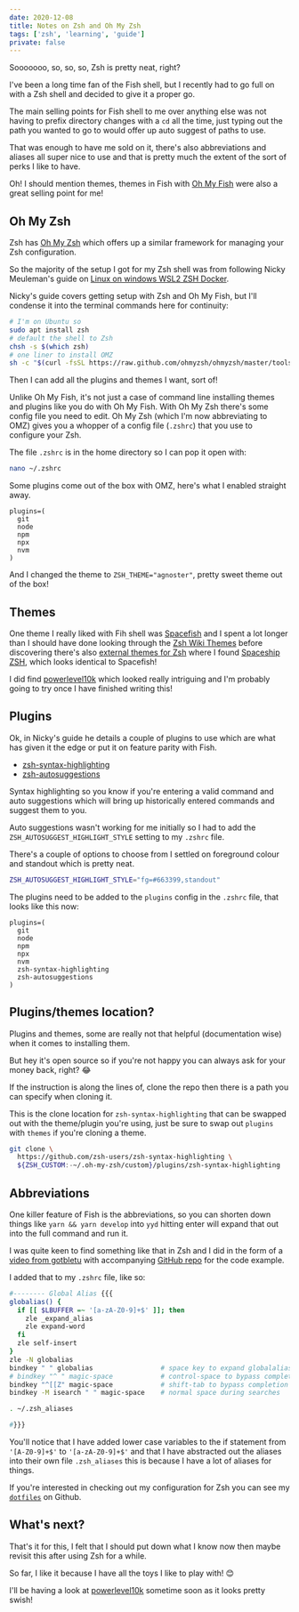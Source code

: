 ```yaml
---
date: 2020-12-08
title: Notes on Zsh and Oh My Zsh
tags: ['zsh', 'learning', 'guide']
private: false
---
```


Sooooooo, so, so, so, Zsh is pretty neat, right?

I've been a long time fan of the Fish shell, but I recently had to go
full on with a Zsh shell and decided to give it a proper go.

The main selling points for Fish shell to me over anything else was
not having to prefix directory changes with a `cd` all the time, just
typing out the path you wanted to go to would offer up auto suggest of
paths to use.

That was enough to have me sold on it, there's also abbreviations and
aliases all super nice to use and that is pretty much the extent of
the sort of perks I like to have.

Oh! I should mention themes, themes in Fish with [Oh My Fish] were
also a great selling point for me!

## Oh My Zsh

Zsh has [Oh My Zsh] which offers up a similar framework for managing
your Zsh configuration.

So the majority of the setup I got for my Zsh shell was from following
Nicky Meuleman's guide on [Linux on windows WSL2 ZSH Docker].

Nicky's guide covers getting setup with Zsh and Oh My Fish, but I'll
condense it into the terminal commands here for continuity:

```bash
# I'm on Ubuntu so
sudo apt install zsh
# default the shell to Zsh
chsh -s $(which zsh)
# one liner to install OMZ
sh -c "$(curl -fsSL https://raw.github.com/ohmyzsh/ohmyzsh/master/tools/install.sh)"
```

Then I can add all the plugins and themes I want, sort of!

Unlike Oh My Fish, it's not just a case of command line installing
themes and plugins like you do with Oh My Fish. With Oh My Zsh there's
some config file you need to edit. Oh My Zsh (which I'm now
abbreviating to OMZ) gives you a whopper of a config file (`.zshrc`)
that you use to configure your Zsh.

The file `.zshrc` is in the home directory so I can pop it open with:

```bash
nano ~/.zshrc
```

Some plugins come out of the box with OMZ, here's what I enabled
straight away.

```text
plugins=(
  git
  node
  npm
  npx
  nvm
)
```

And I changed the theme to `ZSH_THEME="agnoster"`, pretty sweet theme
out of the box!

## Themes

One theme I really liked with Fih shell was [Spacefish] and I spent a
lot longer than I should have done looking through the [Zsh Wiki
Themes] before discovering there's also [external themes for Zsh]
where I found [Spaceship ZSH], which looks identical to Spacefish!

I did find [powerlevel10k] which looked really intriguing and I'm
probably going to try once I have finished writing this!

## Plugins

Ok, in Nicky's guide he details a couple of plugins to use which are
what has given it the edge or put it on feature parity with Fish.

- [zsh-syntax-highlighting]
- [zsh-autosuggestions]

Syntax highlighting so you know if you're entering a valid command and
auto suggestions which will bring up historically entered commands and
suggest them to you.

Auto suggestions wasn't working for me initially so I had to add the
`ZSH_AUTOSUGGEST_HIGHLIGHT_STYLE` setting to my `.zshrc` file.

There's a couple of options to choose from I settled on foreground
colour and standout which is pretty neat.

```bash
ZSH_AUTOSUGGEST_HIGHLIGHT_STYLE="fg=#663399,standout"
```

The plugins need to be added to the `plugins` config in the `.zshrc`
file, that looks like this now:

```text
plugins=(
  git
  node
  npm
  npx
  nvm
  zsh-syntax-highlighting
  zsh-autosuggestions
)
```

## Plugins/themes location?

Plugins and themes, some are really not that helpful (documentation
wise) when it comes to installing them.

But hey <Sarcasm>it's open source so if you're not happy you can
always ask for your money back</Sarcasm>, right? 😂

If the instruction is along the lines of, clone the repo then there is
a path you can specify when cloning it.

This is the clone location for `zsh-syntax-highlighting` that can be
swapped out with the theme/plugin you're using, just be sure to swap
out `plugins` with `themes` if you're cloning a theme.

```bash
git clone \
  https://github.com/zsh-users/zsh-syntax-highlighting \
  ${ZSH_CUSTOM:-~/.oh-my-zsh/custom}/plugins/zsh-syntax-highlighting
```

## Abbreviations

One killer feature of Fish is the abbreviations, so you can shorten
down things like `yarn && yarn develop` into `yyd` hitting enter will
expand that out into the full command and run it.

I was quite keen to find something like that in Zsh and I did in the
form of a [video from gotbletu] with accompanying [GitHub repo] for
the code example.

I added that to my `.zshrc` file, like so:

```bash {3,15}
#-------- Global Alias {{{
globalias() {
  if [[ $LBUFFER =~ '[a-zA-Z0-9]+$' ]]; then
    zle _expand_alias
    zle expand-word
  fi
  zle self-insert
}
zle -N globalias
bindkey " " globalias                 # space key to expand globalalias
# bindkey "^ " magic-space            # control-space to bypass completion
bindkey "^[[Z" magic-space            # shift-tab to bypass completion
bindkey -M isearch " " magic-space    # normal space during searches

. ~/.zsh_aliases

#}}}
```

You'll notice that I have added lower case variables to the if
statement from `'[A-Z0-9]+$'` to `'[a-zA-Z0-9]+$'` and that I have
abstracted out the aliases into their own file `.zsh_aliases` this is
because I have a lot of aliases for things.

If you're interested in checking out my configuration for Zsh you can
see my [`dotfiles`] on Github.

## What's next?

That's it for this, I felt that I should put down what I know now then
maybe revisit this after using Zsh for a while.

So far, I like it because I have all the toys I like to play with! 😊

I'll be having a look at [powerlevel10k] sometime soon as it looks
pretty swish!

<!-- Links -->

[oh my fish]: https://github.com/oh-my-fish/oh-my-fish
[spacefish]: https://github.com/matchai/spacefish
[spaceship zsh]: https://github.com/denysdovhan/spaceship-prompt
[zsh wiki themes]: https://github.com/ohmyzsh/ohmyzsh/wiki/Themes
[external themes for zsh]:
  https://github.com/ohmyzsh/ohmyzsh/wiki/External-themes
[powerlevel10k]: https://github.com/romkatv/powerlevel10k
[oh my zsh]: https://github.com/ohmyzsh/ohmyzsh
[linux on windows wsl2 zsh docker]:
  https://nickymeuleman.netlify.app/blog/linux-on-windows-wsl2-zsh-docker#zsh
[zsh-syntax-highlighting]:
  https://github.com/zsh-users/zsh-syntax-highlighting
[zsh-autosuggestions]:
  https://github.com/zsh-users/zsh-autosuggestions
[video from gotbletu]: https://www.youtube.com/watch?v=WTTIGjZAMGg
[github repo]:
  https://github.com/gotbletu/shownotes/blob/master/zsh_global_alias_expansion.md
[`dotfiles`]: https://github.com/spences10/dotfiles

